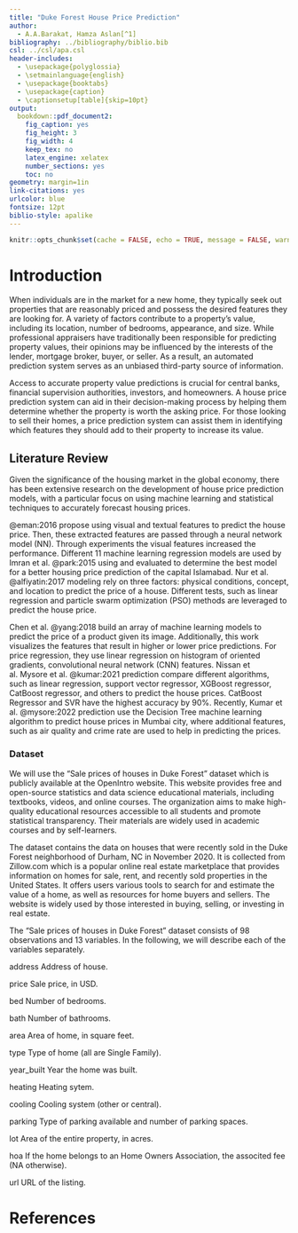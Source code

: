 ```yaml
---
title: "Duke Forest House Price Prediction"
author: 
  - A.A.Barakat, Hamza Aslan[^1]
bibliography: ../bibliography/biblio.bib
csl: ../csl/apa.csl
header-includes:
  - \usepackage{polyglossia}
  - \setmainlanguage{english}
  - \usepackage{booktabs}
  - \usepackage{caption} 
  - \captionsetup[table]{skip=10pt}
output:
  bookdown::pdf_document2:
    fig_caption: yes
    fig_height: 3
    fig_width: 4
    keep_tex: no
    latex_engine: xelatex
    number_sections: yes
    toc: no
geometry: margin=1in
link-citations: yes
urlcolor: blue
fontsize: 12pt
biblio-style: apalike
---
```

```r
knitr::opts_chunk$set(cache = FALSE, echo = TRUE, message = FALSE, warning = FALSE)
```

<!-- ======================================================================= -->
<!-- ============================== FOOTNOTES ============================== -->
<!-- ======================================================================= -->
[^1]: 21080637, [Github Repo](https://github.com/Hamzabaraka/21080637)


# Introduction

When individuals are in the market for a new home, they typically seek out properties that are reasonably priced and possess the desired features they are looking for. A variety of factors contribute to a property's value, including its location, number of bedrooms, appearance, and size. While professional appraisers have traditionally been responsible for predicting property values, their opinions may be influenced by the interests of the lender, mortgage broker, buyer, or seller. As a result, an automated prediction system serves as an unbiased third-party source of information. 

Access to accurate property value predictions is crucial for central banks, financial supervision authorities, investors, and homeowners. A house price prediction system can aid in their decision-making process by helping them determine whether the property is worth the asking price. For those looking to sell their homes, a price prediction system can assist them in identifying which features they should add to their property to increase its value.

## Literature Review

Given the significance of the housing market in the global economy, there has been extensive research on the development of house price prediction models, with a particular focus on using machine learning and statistical techniques to accurately forecast housing prices.

@eman:2016 propose using visual and textual features to predict the house price. Then, these extracted features are passed through a neural network model (NN). Through experiments the visual features increased the performance.  Different 11 machine learning regression models are used by Imran et al. @park:2015 using and evaluated to determine the best model for a better housing price prediction of the capital Islamabad. Nur et al. @alfiyatin:2017 modeling rely on three factors: physical conditions, concept, and location to predict the price of a house. Different tests, such as linear regression and particle swarm optimization (PSO) methods are leveraged to predict the house price.

Chen et al. @yang:2018 build an array of machine learning models to predict the price of a product given its image. Additionally, this work visualizes the features that result in higher or lower price predictions. For price regression, they use linear regression on histogram of oriented gradients, convolutional neural network (CNN) features. Nissan et al. Mysore et al. @kumar:2021 prediction compare different algorithms, such as linear regression, support vector regressor, XGBoost regressor, CatBoost regressor, and others to predict the house prices. CatBoost Regressor and SVR have the highest accuracy by 90%.
Recently, Kumar et al. @mysore:2022 prediction use the Decision Tree machine learning algorithm to predict house prices in Mumbai city, where additional features, such as air quality and crime rate are used to help in predicting the prices.

### Dataset

We will use the "Sale prices of houses in Duke Forest" dataset which is publicly available at the OpenIntro website. This website provides free and open-source statistics and data science educational materials, including textbooks, videos, and online courses. The organization aims to make high-quality educational resources accessible to all students and promote statistical transparency. Their materials are widely used in academic courses and by self-learners. 

The dataset contains the data on houses that were recently sold in the Duke Forest neighborhood of Durham, NC in November 2020. It is collected from Zillow.com which is a popular online real estate marketplace that provides information on homes for sale, rent, and recently sold properties in the United States. It offers users various tools to search for and estimate the value of a home, as well as resources for home buyers and sellers. The website is widely used by those interested in buying, selling, or investing in real estate.

The "Sale prices of houses in Duke Forest" dataset consists of 98 observations and 13 variables. In the following, we will describe each of the variables separately.

address
Address of house.

price
Sale price, in USD.

bed
Number of bedrooms.

bath
Number of bathrooms.

area
Area of home, in square feet.

type
Type of home (all are Single Family).

year_built
Year the home was built.

heating
Heating sytem.

cooling
Cooling system (other or central).

parking
Type of parking available and number of parking spaces.

lot
Area of the entire property, in acres.

hoa
If the home belongs to an Home Owners Association, the associted fee (NA otherwise).

url
URL of the listing.

\newpage
# References {#references}
<div id="refs"></div>

